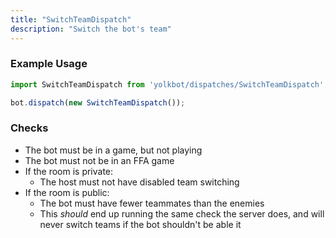```yaml
---
title: "SwitchTeamDispatch"
description: "Switch the bot's team"
---
```


### Example Usage

```js
import SwitchTeamDispatch from 'yolkbot/dispatches/SwitchTeamDispatch';

bot.dispatch(new SwitchTeamDispatch());
```

### Checks
- The bot must be in a game, but not playing
- The bot must not be in an FFA game
- If the room is private:
    - The host must not have disabled team switching
- If the room is public:
    - The bot must have fewer teammates than the enemies
    - This *should* end up running the same check the server does, and will never switch teams if the bot shouldn't be able it